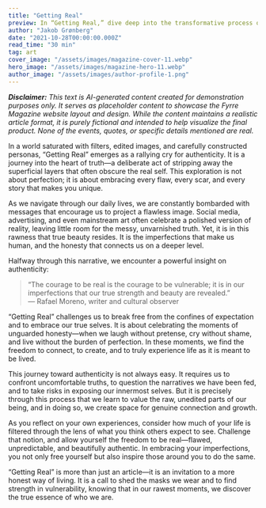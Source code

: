 ```yaml
---
title: "Getting Real"
preview: In “Getting Real,” dive deep into the transformative process of embracing authenticity in an age dominated by curated perfection. This article challenges the polished facades of modern life, inviting you to shed pretense and confront the raw, unedited truth of who you are. Discover the power of vulnerability and honest expression in forging genuine connections and cultivating a richer, more meaningful existence.
author: "Jakob Grønberg"
date: "2021-10-28T00:00:00.000Z"
read_time: "30 min"
tag: art
cover_image: "/assets/images/magazine-cover-11.webp"
hero_image: "/assets/images/magazine-hero-11.webp"
author_image: "/assets/images/author-profile-1.png"
---
```


_**Disclaimer:** This text is AI-generated content created for demonstration purposes only. It serves as placeholder content to showcase the Fyrre Magazine website layout and design. While the content maintains a realistic article format, it is purely fictional and intended to help visualize the final product. None of the events, quotes, or specific details mentioned are real._

In a world saturated with filters, edited images, and carefully constructed personas, “Getting Real” emerges as a rallying cry for authenticity. It is a journey into the heart of truth—a deliberate act of stripping away the superficial layers that often obscure the real self. This exploration is not about perfection; it is about embracing every flaw, every scar, and every story that makes you unique.

As we navigate through our daily lives, we are constantly bombarded with messages that encourage us to project a flawless image. Social media, advertising, and even mainstream art often celebrate a polished version of reality, leaving little room for the messy, unvarnished truth. Yet, it is in this rawness that true beauty resides. It is the imperfections that make us human, and the honesty that connects us on a deeper level.

Halfway through this narrative, we encounter a powerful insight on authenticity:

> “The courage to be real is the courage to be vulnerable; it is in our imperfections that our true strength and beauty are revealed.”  
> — Rafael Moreno, writer and cultural observer

“Getting Real” challenges us to break free from the confines of expectation and to embrace our true selves. It is about celebrating the moments of unguarded honesty—when we laugh without pretense, cry without shame, and live without the burden of perfection. In these moments, we find the freedom to connect, to create, and to truly experience life as it is meant to be lived.

This journey toward authenticity is not always easy. It requires us to confront uncomfortable truths, to question the narratives we have been fed, and to take risks in exposing our innermost selves. But it is precisely through this process that we learn to value the raw, unedited parts of our being, and in doing so, we create space for genuine connection and growth.

As you reflect on your own experiences, consider how much of your life is filtered through the lens of what you think others expect to see. Challenge that notion, and allow yourself the freedom to be real—flawed, unpredictable, and beautifully authentic. In embracing your imperfections, you not only free yourself but also inspire those around you to do the same.

“Getting Real” is more than just an article—it is an invitation to a more honest way of living. It is a call to shed the masks we wear and to find strength in vulnerability, knowing that in our rawest moments, we discover the true essence of who we are.
